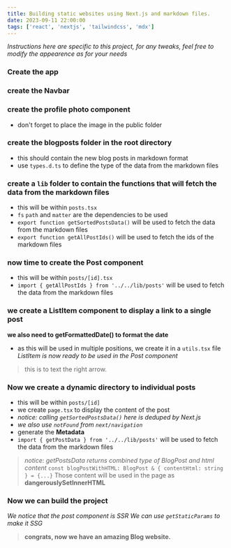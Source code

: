```yaml
---
title: Building static websites using Next.js and markdown files.
date: 2023-09-11 22:00:00
tags: ['react', 'nextjs', 'tailwindcss', 'mdx']
---
```

*Instructions here are specific to this project,*
*for any tweaks, feel free to modify the appearence as for your needs*

### Create the app
### create the Navbar
### create the profile photo component
- don't forget to place the image in the public folder
### create the **blogposts** folder in the root directory
- this should contain the new blog posts in markdown format
- use `types.d.ts` to define the type of the data from the markdown files
### create a `lib` folder to contain the functions that will fetch the data from the markdown files
- this will be within `posts.tsx`
- `fs` `path` and `matter` are the dependencies to be used
- `export function getSortedPostsData()` will be used to fetch the data from the markdown files
- `export function getAllPostIds()` will be used to fetch the ids of the markdown files
### now time to create the Post component
- this will be within `posts/[id].tsx`
- `import { getAllPostIds } from '../../lib/posts'` will be used to fetch the data from the markdown files
### we create a ListItem component to display a link to a single post
**we also need to getFormattedDate() to format the date**
- as this will be used in multiple positions, we create it in a `utils.tsx` file
*ListItem is now ready to be used in the Post component*
> this is to text the right arrow.
### Now we create a dynamic directory to individual posts
- this will be within `posts/[id]`
- we create `page.tsx` to display the content of the post
- *notice: calling `getSortedPostsData()` here is deduped by Next.js*
- *we also use `notFound` from `next/navigation`*
- generate the **Metadata**
- `import { getPostData } from '../../lib/posts'` will be used to fetch the data from the markdown files
> *notice: getPostsData returns combined type of  BlogPost and html content*
> `const blogPostWithHTML: BlogPost & { contentHtml: string } = {...}`
> Those content will be used in the page as **dangerouslySetInnerHTML**
### Now we can build the project
*We notice that the post component is SSR*
*We can use `getStaticParams` to make it SSG*

> **congrats, now we have an amazing Blog website.**